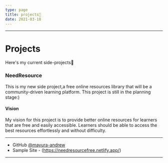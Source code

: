 ```yaml
---
type: page
title: projects🚀
date: 2021-03-18
---
```

---
# Projects

Here's my current side-projects🚀

### NeedResource 

This is my new side project,a free online resources library that will be a 
community-driven learning platform. This project is still in the planning stage:) 

#### Vision

My vision for this project is to provide better online resources for learners that are free and easily accessible.
Learners should be able to access the best resources effortlessly and without difficulty.

---
- GitHub [@mayura-andrew](https://github.com/mayura-andrew)
- Sample Site - (https://needresourcefree.netlify.app/)
---
